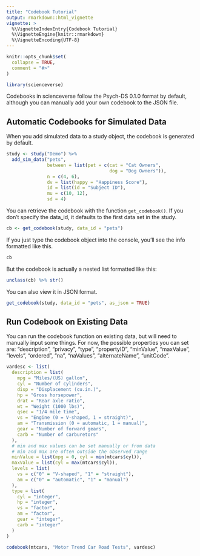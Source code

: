 ```yaml
---
title: "Codebook Tutorial"
output: rmarkdown::html_vignette
vignette: >
  %\VignetteIndexEntry{Codebook Tutorial}
  %\VignetteEngine{knitr::rmarkdown}
  %\VignetteEncoding{UTF-8}
---
```


```r
knitr::opts_chunk$set(
  collapse = TRUE,
  comment = "#>"
)
```

```r
library(scienceverse)
```

Codebooks in scienceverse follow the Psych-DS 0.1.0 format by default, although you can manually add your own codebook to the JSON file.

## Automatic Codebooks for Simulated Data

When you add simulated data to a study object, the codebook is generated by default.

```r
study <- study("Demo") %>%
  add_sim_data("pets",
               between = list(pet = c(cat = "Cat Owners", 
                                      dog = "Dog Owners")),
               n = c(4, 6),
               dv = list(happy = "Happiness Score"),
               id = list(id = "Subject ID"),
               mu = c(10, 12),
               sd = 4)
```

You can retrieve the codebook with the function `get_codebook()`. If you don't specify the data_id, it defaults to the first data set in the study.

```r
cb <- get_codebook(study, data_id = "pets")
```

If you just type the codebook object into the console, you'll see the info formatted like this.

```r
cb
```

But the codebook is actually a nested list formatted like this:

```r
unclass(cb) %>% str()
```

You can also view it in JSON format.

```r
get_codebook(study, data_id = "pets", as_json = TRUE)
```

## Run Codebook on Existing Data

You can run the codebook function on existing data, but will need to manually input some things. For now, the possible properties you can set are: "description", "privacy", "type", "propertyID", "minValue", "maxValue", "levels", "ordered", "na", "naValues", "alternateName", "unitCode".

```r


vardesc <- list(
  description = list(
    mpg = "Miles/(US) gallon",
    cyl = "Number of cylinders",
    disp = "Displacement (cu.in.)",
    hp = "Gross horsepower",
    drat = "Rear axle ratio",
    wt = "Weight (1000 lbs)",
    qsec = "1/4 mile time",
    vs = "Engine (0 = V-shaped, 1 = straight)",
    am = "Transmission (0 = automatic, 1 = manual)",
    gear = "Number of forward gears",
    carb = "Number of carburetors"
  ),
  # min and max values can be set manually or from data
  # min and max are often outside the observed range
  minValue = list(mpg = 0, cyl = min(mtcars$cyl)),
  maxValue = list(cyl = max(mtcars$cyl)),
  levels = list(
    vs = c("0" = "V-shaped", "1" = "straight"),
    am = c("0" = "automatic", "1" = "manual")
  ),
  type = list(
    cyl = "integer",
    hp = "integer",
    vs = "factor",
    am = "factor",
    gear = "integer",
    carb = "integer"
  )
)

codebook(mtcars, "Motor Trend Car Road Tests", vardesc)
```

